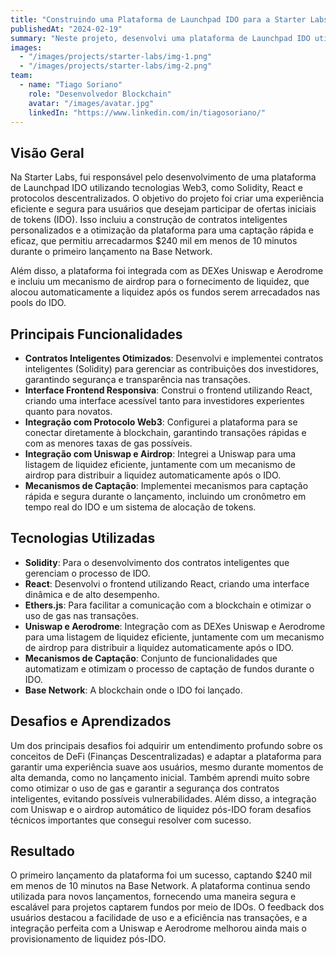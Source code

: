 ```yaml
---
title: "Construindo uma Plataforma de Launchpad IDO para a Starter Labs"
publishedAt: "2024-02-19"
summary: "Neste projeto, desenvolvi uma plataforma de Launchpad IDO utilizando tecnologias Web3, React e Solidity, possibilitando a captação de $240 mil em menos de 10 minutos durante o primeiro lançamento na Base Network."
images:
  - "/images/projects/starter-labs/img-1.png"
  - "/images/projects/starter-labs/img-2.png"
team:
  - name: "Tiago Soriano"
    role: "Desenvolvedor Blockchain"
    avatar: "/images/avatar.jpg"
    linkedIn: "https://www.linkedin.com/in/tiagosoriano/"
---
```


## Visão Geral

Na Starter Labs, fui responsável pelo desenvolvimento de uma plataforma de Launchpad IDO utilizando tecnologias Web3, como Solidity, React e protocolos descentralizados. O objetivo do projeto foi criar uma experiência eficiente e segura para usuários que desejam participar de ofertas iniciais de tokens (IDO). Isso incluiu a construção de contratos inteligentes personalizados e a otimização da plataforma para uma captação rápida e eficaz, que permitiu arrecadarmos $240 mil em menos de 10 minutos durante o primeiro lançamento na Base Network.

Além disso, a plataforma foi integrada com as DEXes Uniswap e Aerodrome e incluiu um mecanismo de airdrop para o fornecimento de liquidez, que alocou automaticamente a liquidez após os fundos serem arrecadados nas pools do IDO.

## Principais Funcionalidades

- **Contratos Inteligentes Otimizados**: Desenvolvi e implementei contratos inteligentes (Solidity) para gerenciar as contribuições dos investidores, garantindo segurança e transparência nas transações.
- **Interface Frontend Responsiva**: Construi o frontend utilizando React, criando uma interface acessível tanto para investidores experientes quanto para novatos.
- **Integração com Protocolo Web3**: Configurei a plataforma para se conectar diretamente à blockchain, garantindo transações rápidas e com as menores taxas de gas possíveis.
- **Integração com Uniswap e Airdrop**: Integrei a Uniswap para uma listagem de liquidez eficiente, juntamente com um mecanismo de airdrop para distribuir a liquidez automaticamente após o IDO.
- **Mecanismos de Captação**: Implementei mecanismos para captação rápida e segura durante o lançamento, incluindo um cronômetro em tempo real do IDO e um sistema de alocação de tokens.

## Tecnologias Utilizadas

- **Solidity**: Para o desenvolvimento dos contratos inteligentes que gerenciam o processo de IDO.
- **React**: Desenvolvi o frontend utilizando React, criando uma interface dinâmica e de alto desempenho.
- **Ethers.js**: Para facilitar a comunicação com a blockchain e otimizar o uso de gas nas transações.
- **Uniswap e Aerodrome**: Integração com as DEXes Uniswap e Aerodrome para uma listagem de liquidez eficiente, juntamente com um mecanismo de airdrop para distribuir a liquidez automaticamente após o IDO.
- **Mecanismos de Captação**: Conjunto de funcionalidades que automatizam e otimizam o processo de captação de fundos durante o IDO.
- **Base Network**: A blockchain onde o IDO foi lançado.

## Desafios e Aprendizados

Um dos principais desafios foi adquirir um entendimento profundo sobre os conceitos de DeFi (Finanças Descentralizadas) e adaptar a plataforma para garantir uma experiência suave aos usuários, mesmo durante momentos de alta demanda, como no lançamento inicial. Também aprendi muito sobre como otimizar o uso de gas e garantir a segurança dos contratos inteligentes, evitando possíveis vulnerabilidades. Além disso, a integração com Uniswap e o airdrop automático de liquidez pós-IDO foram desafios técnicos importantes que consegui resolver com sucesso.

## Resultado

O primeiro lançamento da plataforma foi um sucesso, captando $240 mil em menos de 10 minutos na Base Network. A plataforma continua sendo utilizada para novos lançamentos, fornecendo uma maneira segura e escalável para projetos captarem fundos por meio de IDOs. O feedback dos usuários destacou a facilidade de uso e a eficiência nas transações, e a integração perfeita com a Uniswap e Aerodrome melhorou ainda mais o provisionamento de liquidez pós-IDO.
